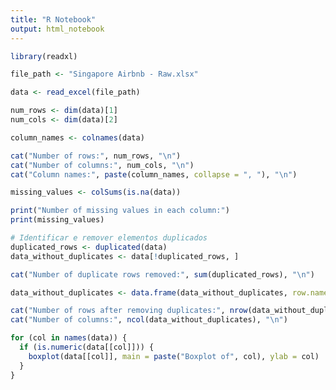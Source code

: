 ```yaml
---
title: "R Notebook"
output: html_notebook
---
```


```r


library(readxl)

file_path <- "Singapore Airbnb - Raw.xlsx"

data <- read_excel(file_path)

num_rows <- dim(data)[1]
num_cols <- dim(data)[2]

column_names <- colnames(data)

cat("Number of rows:", num_rows, "\n")
cat("Number of columns:", num_cols, "\n")
cat("Column names:", paste(column_names, collapse = ", "), "\n")

```
```r
missing_values <- colSums(is.na(data))

print("Number of missing values in each column:")
print(missing_values)
```
```r
# Identificar e remover elementos duplicados
duplicated_rows <- duplicated(data)
data_without_duplicates <- data[!duplicated_rows, ]

cat("Number of duplicate rows removed:", sum(duplicated_rows), "\n")

data_without_duplicates <- data.frame(data_without_duplicates, row.names = NULL)

cat("Number of rows after removing duplicates:", nrow(data_without_duplicates), "\n")
cat("Number of columns:", ncol(data_without_duplicates), "\n")
```

```r

for (col in names(data)) {
  if (is.numeric(data[[col]])) {
    boxplot(data[[col]], main = paste("Boxplot of", col), ylab = col)
  }
}
```
```r

```


